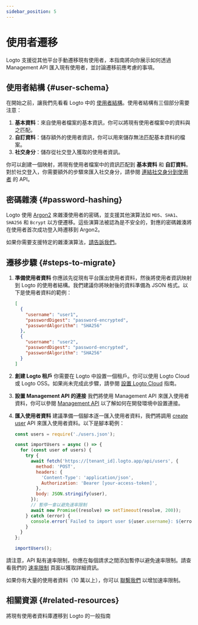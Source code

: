 ```yaml
---
sidebar_position: 5
---
```


# 使用者遷移

Logto 支援從其他平台手動遷移現有使用者，本指南將向你展示如何透過 Management API 匯入現有使用者，並討論遷移前應考慮的事項。

## 使用者結構 \{#user-schema}

在開始之前，讓我們先看看 Logto 中的 [使用者結構](/user-management/user-data/#user-profile)。使用者結構有三個部分需要注意：

1. **基本資料**：來自使用者檔案的基本資訊，你可以將現有使用者檔案中的資料與之匹配。
2. **自訂資料**：儲存額外的使用者資訊，你可以用來儲存無法匹配基本資料的檔案。
3. **社交身分**：儲存從社交登入獲取的使用者資訊。

你可以創建一個映射，將現有使用者檔案中的資訊匹配到 **基本資料** 和 **自訂資料**。對於社交登入，你需要額外的步驟來匯入社交身分，請參閱 [連結社交身分到使用者](https://openapi.logto.io/operation/operation-createuseridentity) 的 API。

## 密碼雜湊 \{#password-hashing}

Logto 使用 [Argon2](https://en.wikipedia.org/wiki/Argon2) 來雜湊使用者的密碼，並支援其他演算法如 `MD5`、`SHA1`、`SHA256` 和 `Bcrypt` 以方便遷移。這些演算法被認為是不安全的，對應的密碼雜湊將在使用者首次成功登入時遷移到 Argon2。

如果你需要支援特定的雜湊演算法，[請告訴我們](https://logto.io/contact)。

## 遷移步驟 \{#steps-to-migrate}

1.  **準備使用者資料**
    你應該先從現有平台匯出使用者資料，然後將使用者資訊映射到 Logto 的使用者結構。我們建議你將映射後的資料準備為 JSON 格式。以下是使用者資料的範例：

    ```json
    [
      {
        "username": "user1",
        "passwordDigest": "password-encrypted",
        "passwordAlgorithm": "SHA256"
      },
      {
        "username": "user2",
        "passwordDigest": "password-encrypted",
        "passwordAlgorithm": "SHA256"
      }
    ]
    ```

2.  **創建 Logto 租戶**
    你需要在 Logto 中設置一個租戶。你可以使用 Logto Cloud 或 Logto OSS。如果尚未完成此步驟，請參閱 [設置 Logto Cloud](/introduction/set-up-logto-cloud/#create-logto-tenant) 指南。
3.  **設置 Management API 的連接**
    我們將使用 Management API 來匯入使用者資料，你可以參閱 [Management API](/integrate-logto/interact-with-management-api) 以了解如何在開發環境中設置連接。
4.  **匯入使用者資料**
    建議準備一個腳本逐一匯入使用者資料，我們將調用 [create user](https://openapi.logto.io/operation/operation-createuser) API 來匯入使用者資料。以下是腳本範例：

    ```jsx
    const users = require('./users.json');

    const importUsers = async () => {
      for (const user of users) {
        try {
          await fetch('https://[tenant_id].logto.app/api/users', {
            method: 'POST',
            headers: {
              'Content-Type': 'application/json',
              Authorization: 'Bearer [your-access-token]',
            },
            body: JSON.stringify(user),
          });
          // 暫停一會以避免速率限制
          await new Promise((resolve) => setTimeout(resolve, 200));
        } catch (error) {
          console.error(`Failed to import user ${user.username}: ${error.message}`);
        }
      }
    };

    importUsers();
    ```

請注意，API 點有速率限制，你應在每個請求之間添加暫停以避免速率限制。請查看我們的 [速率限制](/integrate-logto/interact-with-management-api/#rate-limit) 頁面以獲取詳細資訊。

如果你有大量的使用者資料（10 萬以上），你可以 [聯繫我們](https://logto.io/contact) 以增加速率限制。

## 相關資源 \{#related-resources}

<Url href="https://blog.logto.io/general-migration-guide">
  將現有使用者資料庫遷移到 Logto 的一般指南
</Url>

